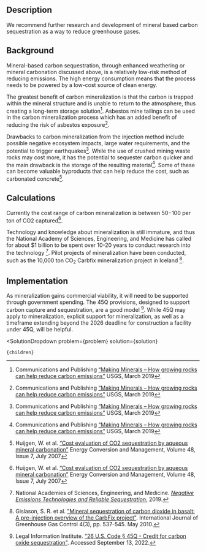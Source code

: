 

## Description
We recommend further research and development of mineral based carbon sequestration as a way to reduce greenhouse gases.

## Background
Mineral-based carbon sequestration, through enhanced weathering or mineral carbonation discussed above, is a relatively low-risk method of reducing emissions. The high energy consumption means that the process needs to be powered by a low-cost source of clean energy.

The greatest benefit of carbon mineralization is that the carbon is trapped within the mineral structure and is unable to return to the atmosphere, thus creating a long-term storage solution[^"1"]. Asbestos mine tailings can be used in the carbon mineralization process which has an added benefit of reducing the risk of asbestos exposure[^"1"].

Drawbacks to carbon mineralization from the injection method include possible negative ecosystem impacts, large water requirements, and the potential to trigger earthquakes[^"1"]. While the use of crushed mining waste rocks may cost more, it has the potential to sequester carbon quicker and the main drawback is the storage of the resulting material[^"1"]. Some of these can become valuable byproducts that can help reduce the cost, such as carbonated concrete[^"2"].

## Calculations
Currently the cost range of carbon mineralization is between $50-$100 per ton of CO2 captured[^"2"].

Technology and knowledge about mineralization is still immature, and thus the National Academy of Sciences, Engineering, and Medicine has called for about $1 billion to be spent over 10-20 years to conduct research into the technology [^"8"]. Pilot projects of mineralization have been conducted, such as the 10,000 ton CO<sub>2</sub> Carbfix mineralization project in Iceland [^"4"].

## Implementation
As mineralization gains commercial viability, it will need to be supported through government spending. The 45Q provisions, designed to support carbon capture and sequestration, are a good model [^"6"]. While 45Q may apply to mineralization, explicit support for mineralization, as well as a timeframe extending beyond the 2026 deadline for construction a facility under 45Q, will be helpful.

[^"4"]: Gislason, S. R. et al. ["Mineral sequestration of carbon dioxide in basalt: A pre-injection overview of the CarbFix project"](https://www.sciencedirect.com/science/article/abs/pii/S1750583609001698). International Journal of Greenhouse Gas Control 4(3), pp. 537-545. May 2010.

[^"6"]: Legal Information Institute. ["26 U.S. Code § 45Q - Credit for carbon oxide sequestration"](https://www.law.cornell.edu/uscode/text/26/45Q). Accessed September 13, 2022.

[^"8"]: National Academies of Sciences, Engineering, and Medicine. [*Negative Emissions Technologies and Reliable Sequestration.*](https://nap.nationalacademies.org/catalog/25259/negative-emissions-technologies-and-reliable-sequestration-a-research-agenda) 2019.

[^"1"]: Communications and Publishing [“Making Minerals – How growing rocks can help reduce carbon emissions”]( https://www.usgs.gov/news/featured-story/making-minerals-how-growing-rocks-can-help-reduce-carbon-emissions) USGS, March 2019

[^"2"]: Huijgen, W. et al. [“Cost evaluation of CO2 sequestration by aqueous mineral carbonation”]( https://doi.org/10.1016/j.enconman.2007.01.035) Energy Conversion and Management, Volume 48, Issue 7, July 2007


  <SolutionDropdown 
    problem={problem} 
    solution={solution}
  >
    {children}
  </SolutionDropdown>